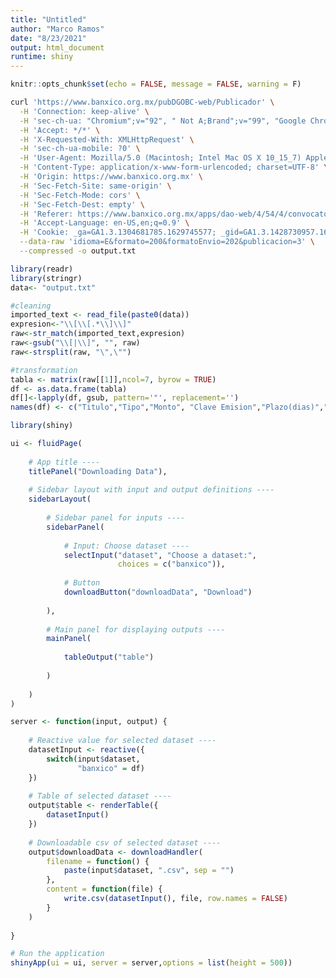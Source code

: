 ```yaml
---
title: "Untitled"
author: "Marco Ramos"
date: "8/23/2021"
output: html_document
runtime: shiny
---
```


```r
knitr::opts_chunk$set(echo = FALSE, message = FALSE, warning = F)
```

```bash
curl 'https://www.banxico.org.mx/pubDGOBC-web/Publicador' \
  -H 'Connection: keep-alive' \
  -H 'sec-ch-ua: "Chromium";v="92", " Not A;Brand";v="99", "Google Chrome";v="92"' \
  -H 'Accept: */*' \
  -H 'X-Requested-With: XMLHttpRequest' \
  -H 'sec-ch-ua-mobile: ?0' \
  -H 'User-Agent: Mozilla/5.0 (Macintosh; Intel Mac OS X 10_15_7) AppleWebKit/537.36 (KHTML, like Gecko) Chrome/92.0.4515.131 Safari/537.36' \
  -H 'Content-Type: application/x-www-form-urlencoded; charset=UTF-8' \
  -H 'Origin: https://www.banxico.org.mx' \
  -H 'Sec-Fetch-Site: same-origin' \
  -H 'Sec-Fetch-Mode: cors' \
  -H 'Sec-Fetch-Dest: empty' \
  -H 'Referer: https://www.banxico.org.mx/apps/dao-web/4/54/4/convocatoriagubernamental.html' \
  -H 'Accept-Language: en-US,en;q=0.9' \
  -H 'Cookie: _ga=GA1.3.1304681785.1629745577; _gid=GA1.3.1428730957.1629745577; ser39407102=810436266.48667.0000; TS012f422b=01ab44a5a81617be1f610bf0d5bd495abc4bdaa3cbb1be1fc21caf831dad8f6199656e7700b7812ec4833c485a0cb54f48af11922a1d297e094bcada73c4dbcaa344fef2a0' \
  --data-raw 'idioma=E&formato=200&formatoEnvio=202&publicacion=3' \
  --compressed -o output.txt 
```

```r
library(readr)
library(stringr)
data<- "output.txt"

#cleaning
imported_text <- read_file(paste0(data))  
expresion<-"\\[\\[.*\\]\\]"
raw<-str_match(imported_text,expresion)
raw<-gsub("\\[|\\]", "", raw)
raw<-strsplit(raw, "\",\"")

#transformation
tabla <- matrix(raw[[1]],ncol=7, byrow = TRUE)
df <- as.data.frame(tabla)
df[]<-lapply(df, gsub, pattern='"', replacement='')
names(df) <- c("Titulo","Tipo","Monto", "Clave Emision","Plazo(dias)","TasaInteres","DiasTransCuponVig")
```

```r
library(shiny)

ui <- fluidPage(
    
    # App title ----
    titlePanel("Downloading Data"),
    
    # Sidebar layout with input and output definitions ----
    sidebarLayout(
        
        # Sidebar panel for inputs ----
        sidebarPanel(
            
            # Input: Choose dataset ----
            selectInput("dataset", "Choose a dataset:",
                        choices = c("banxico")),
            
            # Button
            downloadButton("downloadData", "Download")
            
        ),
        
        # Main panel for displaying outputs ----
        mainPanel(
            
            tableOutput("table")
            
        )
        
    )
)

server <- function(input, output) {
    
    # Reactive value for selected dataset ----
    datasetInput <- reactive({
        switch(input$dataset,
               "banxico" = df)
    })
    
    # Table of selected dataset ----
    output$table <- renderTable({
        datasetInput()
    })
    
    # Downloadable csv of selected dataset ----
    output$downloadData <- downloadHandler(
        filename = function() {
            paste(input$dataset, ".csv", sep = "")
        },
        content = function(file) {
            write.csv(datasetInput(), file, row.names = FALSE)
        }
    )
    
}

# Run the application 
shinyApp(ui = ui, server = server,options = list(height = 500))



```